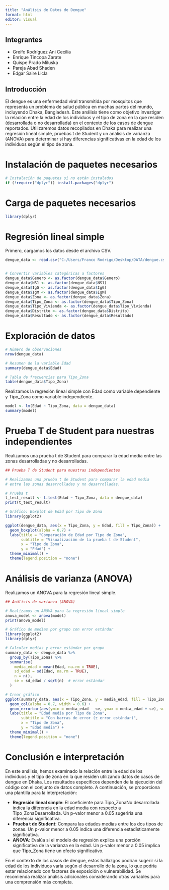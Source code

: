 ```yaml
---
title: "Análisis de Datos de Dengue"
format: html
editor: visual
---
```


## Integrantes

-   Greifo Rodríguez Ani Cecilia
-   Enrique Tincopa Zarate
-   Quispe Prado Miluska
-   Pareja Abad Shaden
-   Edgar Saire Licla

## Introducción

El dengue es una enfermedad viral transmitida por mosquitos que representa un problema de salud pública en muchas partes del mundo, incluyendo Dhaka, Bangladesh. Este análisis tiene como objetivo investigar la relación entre la edad de los individuos y el tipo de zona en la que residen (desarrollada o no desarrollada) en el contexto de los casos de dengue reportados. Utilizaremos datos recopilados en Dhaka para realizar una regresión lineal simple, pruebas t de Student y un análisis de varianza (ANOVA) para determinar si hay diferencias significativas en la edad de los individuos según el tipo de zona.

# Instalación de paquetes necesarios

```r
# Instalación de paquetes si no están instalados
if (!require("dplyr")) install.packages("dplyr")
```

# Carga de paquetes necesarios

```r
library(dplyr)
```

# Regresión lineal simple 

Primero, cargamos los datos desde el archivo CSV.

```r

dengue_data <- read.csv("C:/Users/Franco Rodrigo/Desktop/DATA/dengue.csv", stringsAsFactors = FALSE)


# Convertir variables categóricas a factores
dengue_data$Genero <- as.factor(dengue_data$Genero)
dengue_data$NS1 <- as.factor(dengue_data$NS1)
dengue_data$IgG <- as.factor(dengue_data$IgG)
dengue_data$IgM <- as.factor(dengue_data$IgM)
dengue_data$Zona <- as.factor(dengue_data$Zona)
dengue_data$Tipo_Zona <- as.factor(dengue_data$Tipo_Zona)
dengue_data$Tipo_Vivienda <- as.factor(dengue_data$Tipo_Vivienda)
dengue_data$Distrito <- as.factor(dengue_data$Distrito)
dengue_data$Resultado <- as.factor(dengue_data$Resultado)
```

# Exploración de datos

```r

# Número de observaciones
nrow(dengue_data)

# Resumen de la variable Edad
summary(dengue_data$Edad)

# Tabla de frecuencias para Tipo_Zona
table(dengue_data$Tipo_Zona)
```

Realizamos la regresión lineal simple con Edad como variable dependiente y Tipo_Zona como variable independiente.

```r
model <- lm(Edad ~ Tipo_Zona, data = dengue_data)
summary(model)
```

# Prueba T de Student para nuestras independientes 

Realizamos una prueba t de Student para comparar la edad media entre las zonas desarrolladas y no desarrolladas.

```r
## Prueba T de Student para muestras independientes

# Realizamos una prueba t de Student para comparar la edad media 
# entre las zonas desarrolladas y no desarrolladas.

# Prueba t
t_test_result <- t.test(Edad ~ Tipo_Zona, data = dengue_data)
print(t_test_result)

# Gráfico: Boxplot de Edad por Tipo de Zona
library(ggplot2)

ggplot(dengue_data, aes(x = Tipo_Zona, y = Edad, fill = Tipo_Zona)) +
  geom_boxplot(alpha = 0.7) +
  labs(title = "Comparación de Edad por Tipo de Zona",
       subtitle = "Visualización de la prueba t de Student",
       x = "Tipo de Zona",
       y = "Edad") +
  theme_minimal() +
  theme(legend.position = "none")

```

# Análisis de varianza (ANOVA) 

Realizamos un ANOVA para la regresión lineal simple.

```r
## Análisis de varianza (ANOVA)

# Realizamos un ANOVA para la regresión lineal simple
anova_model <- anova(model)
print(anova_model)

# Gráfico de medias por grupo con error estándar
library(ggplot2)
library(dplyr)

# Calcular medias y error estándar por grupo
summary_data <- dengue_data %>%
  group_by(Tipo_Zona) %>%
  summarise(
    media_edad = mean(Edad, na.rm = TRUE),
    sd_edad = sd(Edad, na.rm = TRUE),
    n = n(),
    se = sd_edad / sqrt(n)  # error estándar
  )

# Crear gráfico
ggplot(summary_data, aes(x = Tipo_Zona, y = media_edad, fill = Tipo_Zona)) +
  geom_col(alpha = 0.7, width = 0.6) +
  geom_errorbar(aes(ymin = media_edad - se, ymax = media_edad + se), width = 0.2) +
  labs(title = "Edad media por Tipo de Zona",
       subtitle = "Con barras de error (± error estándar)",
       x = "Tipo de Zona",
       y = "Edad media") +
  theme_minimal() +
  theme(legend.position = "none")

```

# Conclusión e interpretación 

En este análisis, hemos examinado la relación entre la edad de los individuos y el tipo de zona en la que residen utilizando datos de casos de dengue en Dhaka. Los resultados específicos dependen de la ejecución del código con el conjunto de datos completo. A continuación, se proporciona una plantilla para la interpretación:

-   **Regresión lineal simple**: El coeficiente para Tipo_ZonaNo desarrollada indica la diferencia en la edad media con respecto a Tipo_ZonaDesarrollada. Un p-valor menor a 0.05 sugeriría una diferencia significativa.
-   **Prueba t de Student**: Compara las edades medias entre los dos tipos de zonas. Un p-valor menor a 0.05 indica una diferencia estadísticamente significativa.
-   **ANOVA**: Evalúa si el modelo de regresión explica una porción significativa de la varianza en la edad. Un p-valor menor a 0.05 implica que Tipo_Zona tiene un efecto significativo.

En el contexto de los casos de dengue, estos hallazgos podrían sugerir si la edad de los individuos varía según el desarrollo de la zona, lo que podría estar relacionado con factores de exposición o vulnerabilidad. Se recomienda realizar análisis adicionales considerando otras variables para una comprensión más completa.
